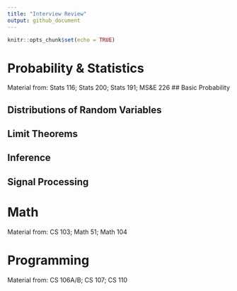 ```yaml
---
title: "Interview Review"
output: github_document
---
```


```r
knitr::opts_chunk$set(echo = TRUE)
```

# Probability & Statistics
Material from: Stats 116; Stats 200; Stats 191; MS&E 226
## Basic Probability

## Distributions of Random Variables

## Limit Theorems

## Inference

## Signal Processing

# Math
Material from: CS 103; Math 51; Math 104

# Programming
Material from: CS 106A/B; CS 107; CS 110